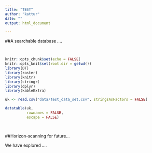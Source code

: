 ```yaml
---
title: "TEST"
author: "kattur"
date: ""
output: html_document

---
```


##A searchable database .... 
  

<br>

```r
knitr::opts_chunk$set(echo = FALSE)
knitr::opts_knit$set(root.dir = getwd())
library(DT)
library(raster)
library(knitr)
library(stringr)
library(dplyr)
library(kableExtra)
```
```r


uk <- read.csv("data/test_data_set.csv", stringsAsFactors = FALSE)


```

  
```r
datatable(uk,
          rownames = FALSE, 
          escape = FALSE)

```
<br>

##Horizon-scanning for future...

We have explored .... 
<br>

